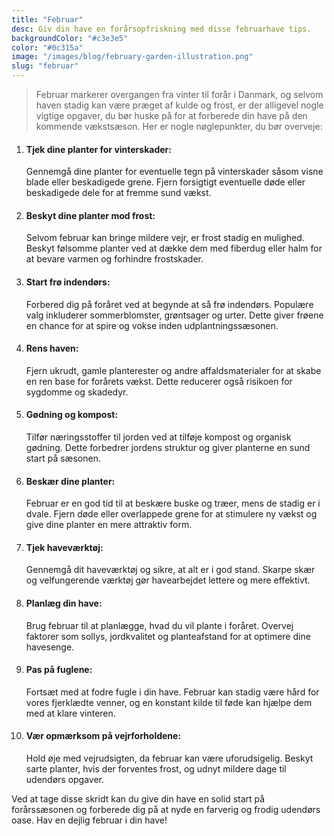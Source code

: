 ```yaml
---
title: "Februar"
desc: Giv din have en forårsopfriskning med disse februarhave tips.
backgroundColor: "#c3e3e5"
color: "#0c315a"
image: "/images/blog/february-garden-illustration.png"
slug: "februar"
---
```


> Februar markerer overgangen fra vinter til forår i Danmark, og selvom haven stadig kan være præget af kulde og frost, er der alligevel nogle vigtige opgaver, du bør huske på for at forberede din have på den kommende vækstsæson. Her er nogle nøglepunkter, du bør overveje:

1. #### Tjek dine planter for vinterskader:

   Gennemgå dine planter for eventuelle tegn på vinterskader såsom visne blade eller beskadigede grene. Fjern forsigtigt eventuelle døde eller beskadigede dele for at fremme sund vækst.

2. #### Beskyt dine planter mod frost:

   Selvom februar kan bringe mildere vejr, er frost stadig en mulighed. Beskyt følsomme planter ved at dække dem med fiberdug eller halm for at bevare varmen og forhindre frostskader.

3. #### Start frø indendørs:

   Forbered dig på foråret ved at begynde at så frø indendørs. Populære valg inkluderer sommerblomster, grøntsager og urter. Dette giver frøene en chance for at spire og vokse inden udplantningssæsonen.

4. #### Rens haven:

   Fjern ukrudt, gamle planterester og andre affaldsmaterialer for at skabe en ren base for forårets vækst. Dette reducerer også risikoen for sygdomme og skadedyr.

5. #### Gødning og kompost:

   Tilfør næringsstoffer til jorden ved at tilføje kompost og organisk gødning. Dette forbedrer jordens struktur og giver planterne en sund start på sæsonen.

6. #### Beskær dine planter:

   Februar er en god tid til at beskære buske og træer, mens de stadig er i dvale. Fjern døde eller overlappede grene for at stimulere ny vækst og give dine planter en mere attraktiv form.

7. #### Tjek haveværktøj:

   Gennemgå dit haveværktøj og sikre, at alt er i god stand. Skarpe skær og velfungerende værktøj gør havearbejdet lettere og mere effektivt.

8. #### Planlæg din have:

   Brug februar til at planlægge, hvad du vil plante i foråret. Overvej faktorer som sollys, jordkvalitet og planteafstand for at optimere dine havesenge.

9. #### Pas på fuglene:

   Fortsæt med at fodre fugle i din have. Februar kan stadig være hård for vores fjerklædte venner, og en konstant kilde til føde kan hjælpe dem med at klare vinteren.

10. #### Vær opmærksom på vejrforholdene:
    Hold øje med vejrudsigten, da februar kan være uforudsigelig. Beskyt sarte planter, hvis der forventes frost, og udnyt mildere dage til udendørs opgaver.

Ved at tage disse skridt kan du give din have en solid start på forårssæsonen og forberede dig på at nyde en farverig og frodig udendørs oase. Hav en dejlig februar i din have!
